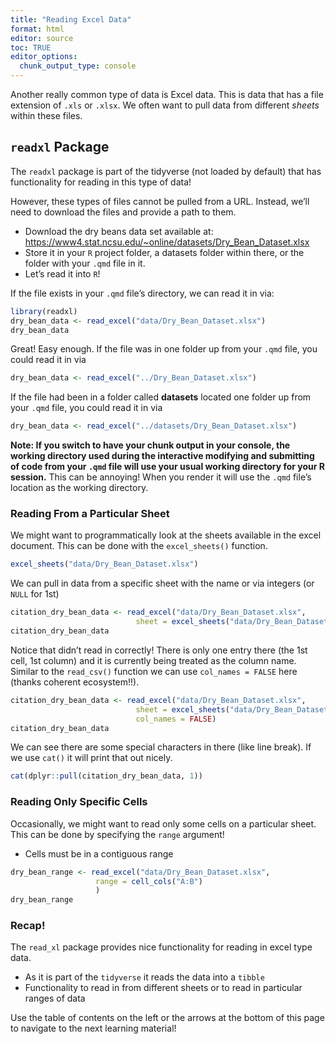 ```yaml
---
title: "Reading Excel Data"
format: html
editor: source
toc: TRUE
editor_options: 
  chunk_output_type: console
---
```


Another really common type of data is Excel data. This is data that has a file extension of `.xls` or `.xlsx`. We often want to pull data from different *sheets* within these files.

## `readxl` Package

The `readxl` package is part of the tidyverse (not loaded by default) that has functionality for reading in this type of data!

However, these types of files cannot be pulled from a URL. Instead, we'll need to download the files and provide a path to them.

-   Download the dry beans data set available at: <https://www4.stat.ncsu.edu/~online/datasets/Dry_Bean_Dataset.xlsx>
-   Store it in your `R` project folder, a datasets folder within there, or the folder with your `.qmd` file in it.
-   Let's read it into `R`!

If the file exists in your `.qmd` file's directory, we can read it in via:

```r
library(readxl)
dry_bean_data <- read_excel("data/Dry_Bean_Dataset.xlsx")
dry_bean_data
```

Great! Easy enough. If the file was in one folder up from your `.qmd` file, you could read it in via

```r
dry_bean_data <- read_excel("../Dry_Bean_Dataset.xlsx")
```

If the file had been in a folder called **datasets** located one folder up from your `.qmd` file, you could read it in via

```r
dry_bean_data <- read_excel("../datasets/Dry_Bean_Dataset.xlsx")
```

**Note: If you switch to have your chunk output in your console, the working directory used during the interactive modifying and submitting of code from your `.qmd` file will use your usual working directory for your R session.** This can be annoying! When you render it will use the `.qmd` file's location as the working directory.

### Reading From a Particular Sheet

We might want to programmatically look at the sheets available in the excel document. This can be done with the `excel_sheets()` function.

```r
excel_sheets("data/Dry_Bean_Dataset.xlsx")
```

We can pull in data from a specific sheet with the name or via integers (or `NULL` for 1st)

```r
citation_dry_bean_data <- read_excel("data/Dry_Bean_Dataset.xlsx", 
                            sheet = excel_sheets("data/Dry_Bean_Dataset.xlsx")[2])
citation_dry_bean_data
```

Notice that didn't read in correctly! There is only one entry there (the 1st cell, 1st column) and it is currently being treated as the column name. Similar to the `read_csv()` function we can use `col_names = FALSE` here (thanks coherent ecosystem!!).

```r
citation_dry_bean_data <- read_excel("data/Dry_Bean_Dataset.xlsx", 
                            sheet = excel_sheets("data/Dry_Bean_Dataset.xlsx")[2],
                            col_names = FALSE)
citation_dry_bean_data
```

We can see there are some special characters in there (like line break). If we use `cat()` it will print that out nicely.

```r
cat(dplyr::pull(citation_dry_bean_data, 1))
```

### Reading Only Specific Cells

Occasionally, we might want to read only some cells on a particular sheet. This can be done by specifying the `range` argument!

-   Cells must be in a contiguous range

```r
dry_bean_range <- read_excel("data/Dry_Bean_Dataset.xlsx", 
                   range = cell_cols("A:B")
                   )
dry_bean_range
```

### Recap!

The `read_xl` package provides nice functionality for reading in excel type data.

-   As it is part of the `tidyverse` it reads the data into a `tibble`
-   Functionality to read in from different sheets or to read in particular ranges of data

Use the table of contents on the left or the arrows at the bottom of this page to navigate to the next learning material!